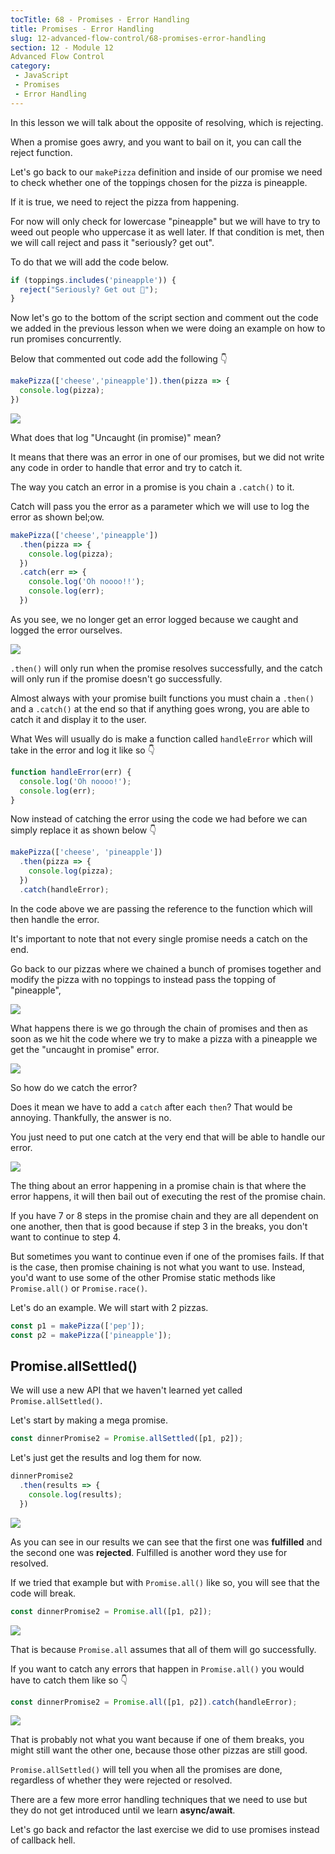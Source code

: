 ```yaml
---
tocTitle: 68 - Promises - Error Handling
title: Promises - Error Handling
slug: 12-advanced-flow-control/68-promises-error-handling
section: 12 - Module 12
Advanced Flow Control
category:
 - JavaScript
 - Promises
 - Error Handling
---
```


In this lesson we will talk about the opposite of resolving, which is rejecting.

When a promise goes awry, and you want to bail on it, you can call the reject function.

Let's go back to our `makePizza` definition and inside of our promise we need to check whether one of the toppings chosen for the pizza is pineapple.

If it is true, we need to reject the pizza from happening.

For now will only check for lowercase "pineapple" but we will have to try to weed out people who uppercase it as well later. If that condition is met, then we will call reject and pass it "seriously? get out".

To do that we will add the code below.

```js
if (toppings.includes('pineapple')) {
  reject("Seriously? Get out 🍍");
}
```

Now let's go to the bottom of the script section and comment out the code we added in the previous lesson when we were doing an example on how to run promises concurrently.

Below that commented out code add the following 👇

```js
makePizza(['cheese','pineapple']).then(pizza => {
  console.log(pizza);
})
```

![](./1037.png)

What does that log "Uncaught (in promise)" mean?

It means that there was an error in one of our promises, but we did not write any code in order to handle that error and try to catch it.

The way you catch an error in a promise is you chain a `.catch()` to it.

Catch will pass you the error as a parameter which we will use to log the error as shown bel;ow.

```js
makePizza(['cheese','pineapple'])
  .then(pizza => {
    console.log(pizza);
  })
  .catch(err => {
    console.log('Oh noooo!!');
    console.log(err);
  })
```

As you see, we no longer get an error logged because we caught and logged the error ourselves.

![](./1038.png)

`.then()` will only run when the promise resolves successfully, and the catch will only run if the promise doesn't go successfully.

Almost always with your promise built functions you must chain a `.then()` and a `.catch()` at the end so that if anything goes wrong, you are able to catch it and display it to the user.

What Wes will usually do is make a function called `handleError` which will take in the error and log it like so 👇

```js
function handleError(err) {
  console.log('Oh noooo!');
  console.log(err);
}
```

Now instead of catching the error using the code we had before we can simply replace it as shown below 👇

```js
makePizza(['cheese', 'pineapple'])
  .then(pizza => {
    console.log(pizza);
  })
  .catch(handleError);
```

In the code above we are passing the reference to the function which will then handle the error.

It's important to note that not every single promise needs a catch on the end.

Go back to our pizzas where we chained a bunch of promises together and modify the pizza with no toppings to instead pass the topping of "pineapple",

![](./1040.png)

What happens there is we go through the chain of promises and then as soon as we hit the code where we try to make a pizza with a pineapple we get the "uncaught in promise" error.

![](./1041.png)

So how do we catch the error?

Does it mean we have to add a `catch` after each `then`? That would be annoying.
Thankfully, the answer is no.

You just need to put one catch at the very end that will be able to handle our error.

![](./1042.png)

The thing about an error happening in a promise chain is that where the error happens, it will then bail out of executing the rest of the promise chain.

If you have 7 or 8 steps in the promise chain and they are all dependent on one another, then that is good because if step 3 in the breaks, you don't want to continue to step 4.

But sometimes you want to continue even if one of the promises fails. If that is the case, then promise chaining is not what you want to use. Instead, you'd want to use some of the other Promise static methods like `Promise.all()` or `Promise.race()`.

Let's do an example. We will start with 2 pizzas.

```js
const p1 = makePizza(['pep']);
const p2 = makePizza(['pineapple']);
```

## Promise.allSettled()

We will use a new API that we haven't learned yet called `Promise.allSettled()`.

Let's start by making a mega promise.

```js
const dinnerPromise2 = Promise.allSettled([p1, p2]);
```

Let's just get the results and log them for now.

```js
dinnerPromise2
  .then(results => {
    console.log(results);
  })
```

![](./1043.png)

As you can see in our results we can see that the first one was **fulfilled** and the second one was **rejected**.
Fulfilled is another word they use for resolved.

If we tried that example but with `Promise.all()` like so, you will see that the code will break.

```js
const dinnerPromise2 = Promise.all([p1, p2]);
```

![](./1044.png)

That is because `Promise.all` assumes that all of them will go successfully.

If you want to catch any errors that happen in `Promise.all()` you would have to catch them like so 👇

```js
const dinnerPromise2 = Promise.all([p1, p2]).catch(handleError);
```

![](./1045.png)

That is probably not what you want because if one of them breaks, you might still want the other one, because those other pizzas are still good.

`Promise.allSettled()` will tell you when all the promises are done, regardless of whether they were rejected or resolved.

There are a few more error handling techniques that we need to use but they do not get introduced until we learn **async/await**.

Let's go back and refactor the last exercise we did to use promises instead of callback hell.
